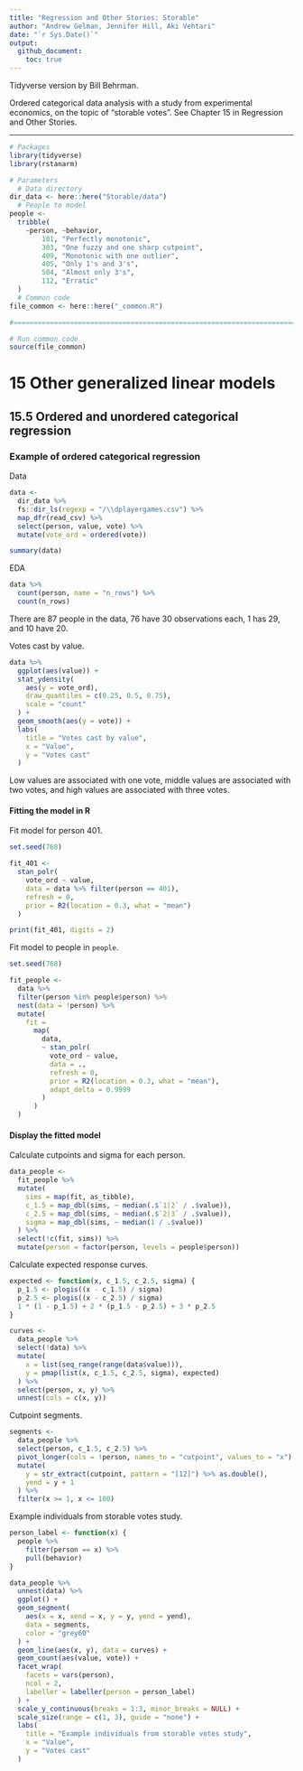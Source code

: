 ```yaml
---
title: "Regression and Other Stories: Storable"
author: "Andrew Gelman, Jennifer Hill, Aki Vehtari"
date: "`r Sys.Date()`"
output:
  github_document:
    toc: true
---
```

Tidyverse version by Bill Behrman.

Ordered categorical data analysis with a study from experimental
economics, on the topic of "storable votes". See Chapter 15 in
Regression and Other Stories.

-------------

```r
# Packages
library(tidyverse)
library(rstanarm)

# Parameters
  # Data directory
dir_data <- here::here("Storable/data")
  # People to model
people <- 
  tribble(
    ~person, ~behavior,
        101, "Perfectly monotonic",
        303, "One fuzzy and one sharp cutpoint",
        409, "Monotonic with one outlier",
        405, "Only 1's and 3's",
        504, "Almost only 3's",
        112, "Erratic"
  )
  # Common code
file_common <- here::here("_common.R")

#===============================================================================

# Run common code
source(file_common)
```

# 15 Other generalized linear models

## 15.5 Ordered and unordered categorical regression

### Example of ordered categorical regression

Data

```r
data <- 
  dir_data %>% 
  fs::dir_ls(regexp = "/\\dplayergames.csv") %>% 
  map_dfr(read_csv) %>% 
  select(person, value, vote) %>% 
  mutate(vote_ord = ordered(vote))

summary(data)
```

EDA

```r
data %>% 
  count(person, name = "n_rows") %>% 
  count(n_rows)
```

There are 87 people in the data, 76 have 30 observations each, 1 has 29, and 10 have 20.

Votes cast by value.

```r
data %>% 
  ggplot(aes(value)) +
  stat_ydensity(
    aes(y = vote_ord),
    draw_quantiles = c(0.25, 0.5, 0.75),
    scale = "count"
  ) +
  geom_smooth(aes(y = vote)) +
  labs(
    title = "Votes cast by value",
    x = "Value",
    y = "Votes cast"
  )
```

Low values are associated with one vote, middle values are associated with two votes, and high values are associated with three votes.

#### Fitting the model in R

Fit model for person 401.

```r
set.seed(768)

fit_401 <- 
  stan_polr(
    vote_ord ~ value,
    data = data %>% filter(person == 401),
    refresh = 0,
    prior = R2(location = 0.3, what = "mean")
  )

print(fit_401, digits = 2)
```

Fit model to people in `people`.

```r
set.seed(768)

fit_people <- 
  data %>% 
  filter(person %in% people$person) %>% 
  nest(data = !person) %>% 
  mutate(
    fit =
      map(
        data,
        ~ stan_polr(
          vote_ord ~ value,
          data = .,
          refresh = 0,
          prior = R2(location = 0.3, what = "mean"),
          adapt_delta = 0.9999
        )
      )
  )
```

#### Display the fitted model

Calculate cutpoints and sigma for each person.

```r
data_people <- 
  fit_people %>% 
  mutate(
    sims = map(fit, as_tibble),
    c_1.5 = map_dbl(sims, ~ median(.$`1|2` / .$value)),
    c_2.5 = map_dbl(sims, ~ median(.$`2|3` / .$value)),
    sigma = map_dbl(sims, ~ median(1 / .$value))
  ) %>% 
  select(!c(fit, sims)) %>% 
  mutate(person = factor(person, levels = people$person))
```

Calculate expected response curves.

```r
expected <- function(x, c_1.5, c_2.5, sigma) {
  p_1.5 <- plogis((x - c_1.5) / sigma)
  p_2.5 <- plogis((x - c_2.5) / sigma)
  1 * (1 - p_1.5) + 2 * (p_1.5 - p_2.5) + 3 * p_2.5
}

curves <- 
  data_people %>% 
  select(!data) %>% 
  mutate(
    x = list(seq_range(range(data$value))),
    y = pmap(list(x, c_1.5, c_2.5, sigma), expected)
  ) %>% 
  select(person, x, y) %>% 
  unnest(cols = c(x, y))
```

Cutpoint segments.

```r
segments <- 
  data_people %>% 
  select(person, c_1.5, c_2.5) %>% 
  pivot_longer(cols = !person, names_to = "cutpoint", values_to = "x") %>% 
  mutate(
    y = str_extract(cutpoint, pattern = "[12]") %>% as.double(),
    yend = y + 1
  ) %>% 
  filter(x >= 1, x <= 100)
```

Example individuals from storable votes study.

```r
person_label <- function(x) {
  people %>% 
    filter(person == x) %>% 
    pull(behavior)
}

data_people %>% 
  unnest(data) %>% 
  ggplot() +
  geom_segment(
    aes(x = x, xend = x, y = y, yend = yend),
    data = segments,
    color = "grey60"
  ) +
  geom_line(aes(x, y), data = curves) +
  geom_count(aes(value, vote)) +
  facet_wrap(
    facets = vars(person),
    ncol = 2,
    labeller = labeller(person = person_label)
  ) +
  scale_y_continuous(breaks = 1:3, minor_breaks = NULL) +
  scale_size(range = c(1, 3), guide = "none") +
  labs(
    title = "Example individuals from storable votes study",
    x = "Value",
    y = "Votes cast"
  )
```

